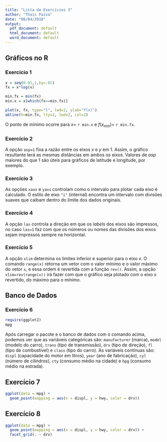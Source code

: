 ```yaml
---
title: "Lista de Exercícios 3"
author: "Thaís Paiva"
date: "08/04/2018"
output:
  pdf_document: default
  html_document: default
  word_document: default
---
```



## Gráficos no R


### Exercício 1

```r
x = seq(0.01,1,by=.01)
fx = x*log(x)

min.fx = min(fx)
min.x = x[which(fx==min.fx)]

plot(x, fx, type="l", lwd=2, ylab="f(x)")
abline(h=min.fx, lty=2, lwd=2, col=2)

```

O ponto de mínimo ocorre para $x=$ `r min.x` e $f(x_{min})$= `r min.fx`.


### Exercício 2

A opção `asp=1` fixa a razão entre os eixos $x$ e $y$ em 1. Assim, o gráfico resultante terá as mesmas distâncias em ambos os eixos. Valores de $asp$ maiores do que 1 são úteis para gráficos de latitude e longitude, por exemplo.


### Exercício 3

As opções `xaxs` e `yaxs` controlam como o intervalo para plotar cada eixo é calculado. O estilo de eixo `"i"` (internal) encontra um intervalo com divisões suaves que caibam dentro do limite dos dados originais.


### Exercício 4

A opção `las` controla a direção em que os *labels* dos eixos são impressos, no caso `las=1` faz com que os números ou nomes das divisões dos eixos sejam impressos sempre na horizontal.


### Exercício 5

A opção `xlim` determina os limites inferior e superior para o eixo x. O comando `range(x)` retorna um vetor com o valor mínimo e o valor máximo do vetor `x`, e essa ordem é revertida com a função `rev()`. Assim, a opção `xlim=rev(range(x))` irá fazer com que o gráfico seja plotado com o eixo x revertido, do máximo para o mínimo.


## Banco de Dados


### Exercício 6

```r
require(ggplot2)
mpg
```

Após carregar o pacote e o banco de dados com o comando acima, podemos ver que as variáveis categóricas são: `manufacturer` (marca), `model` (modelo do carro), `trans` (tipo de transmissão), `drv` (tipo de direção), `fl` (tipo de combustível) e `class` (tipo do carro). As variáveis contínuas são: `displ` (capacidade do motor em litros), `year` (ano de fabricação), `cyl` (número de cilindros), `cty` (consumo médio na cidade) e `hpg` (consumo médio na estrada).


## Exercício 7

```r
ggplot(data = mpg) + 
  geom_point(mapping = aes(x = displ, y = hwy, color = drv))
```


## Exercício 8

```r
ggplot(data = mpg) + 
  geom_point(mapping = aes(x = displ, y = hwy, color = drv)) +
  facet_grid(. ~ drv)
``` 

